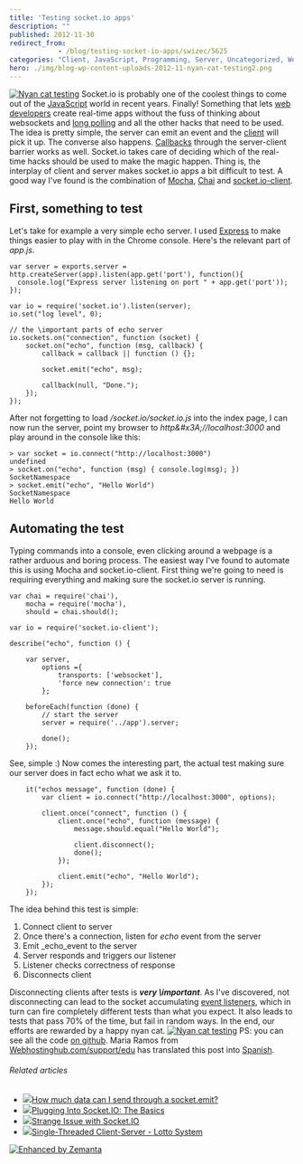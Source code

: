```yaml
---
title: 'Testing socket.io apps'
description: ""
published: 2012-11-30
redirect_from: 
            - /blog/testing-socket-io-apps/swizec/5625
categories: "Client, JavaScript, Programming, Server, Uncategorized, WebSocket"
hero: ./img/blog-wp-content-uploads-2012-11-nyan-cat-testing2.png
---
```

[![Nyan cat testing](http://swizec.com/blog/wp-content/uploads/2012/11/nyan-cat-testing2.png "Nyan cat testing")](./img/blog-wp-content-uploads-2012-11-nyan-cat-testing2.png) Socket.io is probably one of the coolest things to come out of the [JavaScript](http://en.wikipedia.org/wiki/JavaScript "JavaScript") world in recent years. Finally! Something that lets [web developers](http://en.wikipedia.org/wiki/Web_developer "Web developer") create real-time apps without the fuss of thinking about websockets and [long polling](http://en.wikipedia.org/wiki/Push_technology "Push technology") and all the other hacks that need to be used. The idea is pretty simple, the server can emit an event and the [client](http://en.wikipedia.org/wiki/Client_%28computing%29 "Client (computing)") will pick it up. The converse also happens. [Callbacks](http://en.wikipedia.org/wiki/Callback_%28computer_programming%29 "Callback (computer programming)") through the server-client barrier works as well. Socket.io takes care of deciding which of the real-time hacks should be used to make the magic happen. Thing is, the interplay of client and server makes socket.io apps a bit difficult to test. A good way I&#x27;ve found is the combination of [Mocha](http://visionmedia.github.com/mocha/), [Chai](http://chaijs.com/) and [socket.io-client](https://github.com/LearnBoost/socket.io-client).

## First, something to test

Let&#x27;s take for example a very simple echo server. I used [Express](http://expressjs.com/) to make things easier to play with in the Chrome console. Here&#x27;s the relevant part of _app.js_.

```
var server = exports.server = http.createServer(app).listen(app.get('port'), function(){
  console.log("Express server listening on port " + app.get('port'));
});

var io = require('socket.io').listen(server);
io.set("log level", 0);
```

```
// the \important parts of echo server
io.sockets.on("connection", function (socket) {
    socket.on("echo", function (msg, callback) {
        callback = callback || function () {};

        socket.emit("echo", msg);

        callback(null, "Done.");
    });
});
```

After not forgetting to load _/socket.io/socket.io.js_ into the index page, I can now run the server, point my browser to _http&amp;#x3A;//localhost:3000_ and play around in the console like this:

```
> var socket = io.connect("http://localhost:3000")
undefined
> socket.on("echo", function (msg) { console.log(msg); })
SocketNamespace
> socket.emit("echo", "Hello World")
SocketNamespace
Hello World
```

## Automating the test

Typing commands into a console, even clicking around a webpage is a rather arduous and boring process. The easiest way I&#x27;ve found to automate this is using Mocha and socket.io-client. First thing we&#x27;re going to need is requiring everything and making sure the socket.io server is running.

```
var chai = require('chai'),
    mocha = require('mocha'),
    should = chai.should();

var io = require('socket.io-client');

describe("echo", function () {

    var server,
        options ={
            transports: ['websocket'],
            'force new connection': true
        };

    beforeEach(function (done) {
        // start the server
        server = require('../app').server;

        done();
    });
```

See, simple :) Now comes the interesting part, the actual test making sure our server does in fact echo what we ask it to.

```
    it("echos message", function (done) {
        var client = io.connect("http://localhost:3000", options);

        client.once("connect", function () {
            client.once("echo", function (message) {
                message.should.equal("Hello World");

                client.disconnect();
                done();
            });

            client.emit("echo", "Hello World");
        });
    });
```

The idea behind this test is simple:

1. Connect client to server
2. Once there&#x27;s a connection, listen for _echo_ event from the server
3. Emit _echo_event to the server
4. Server responds and triggers our listener
5. Listener checks correctness of response
6. Disconnects client

Disconnecting clients after tests is **_very \\important_**. As I&#x27;ve discovered, not disconnecting can lead to the socket accumulating [event listeners](http://en.wikipedia.org/wiki/Observer_pattern "Observer pattern"), which in turn can fire completely different tests than what you expect. It also leads to tests that pass 70% of the time, but fail in random ways. In the end, our efforts are rewarded by a happy nyan cat. [![Nyan cat testing](http://swizec.com/blog/wp-content/uploads/2012/11/nyan-cat-testing.png "Nyan cat testing")](./img/blog-wp-content-uploads-2012-11-nyan-cat-testing.png) PS: you can see all the code [on github](https://github.com/Swizec/random-coding/tree/master/socket.io-testing). Maria Ramos from [Webhostinghub.com/support/edu](http://www.webhostinghub.com/support/edu) has translated this post into [Spanish](http://www.webhostinghub.com/support/es/misc/probando-aplicaciones-de-socketio).

###### Related articles

- [![](http://i.zemanta.com/noimg_119_80_80.jpg)](http://stackoverflow.com/questions/12977719/how-much-data-can-i-send-through-a-socket-emit)[How much data can I send through a socket.emit?](http://stackoverflow.com/questions/12977719/how-much-data-can-i-send-through-a-socket-emit)
- [![](http://i.zemanta.com/125930383_80_80.jpg)](http://www.joezimjs.com/javascript/plugging-into-socket-io-the-basics/)[Plugging Into Socket.IO: The Basics](http://www.joezimjs.com/javascript/plugging-into-socket-io-the-basics/)
- [![](http://i.zemanta.com/noimg_94_80_80.jpg)](http://stackoverflow.com/questions/13571376/strange-issue-with-socket-io)[Strange Issue with Socket.IO](http://stackoverflow.com/questions/13571376/strange-issue-with-socket-io)
- [![](http://i.zemanta.com/118864313_80_80.jpg)](http://www.daniweb.com/software-development/java/threads/437028/single-threaded-client-server-lotto-system)[Single-Threaded Client-Server - Lotto System](http://www.daniweb.com/software-development/java/threads/437028/single-threaded-client-server-lotto-system)

[![Enhanced by Zemanta](http://img.zemanta.com/zemified_e.png?x-id=268bdc8c-5461-496f-9bff-f71042d50894)](http://www.zemanta.com/?px "Enhanced by Zemanta")